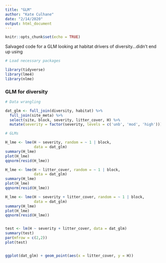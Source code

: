 ```yaml
---
title: "GLM"
author: "Kate Culhane"
date: "2/14/2020"
output: html_document
---
```


```r
knitr::opts_chunk$set(echo = TRUE)
```

Salvaged code for a GLM looking at habitat drivers of diversity...didn't end up using

```r

# Load necessary packages

library(tidyverse)
library(lme4)
library(nlme)

```

### GLM for diversity

```r

# Data wrangling

dat_glm <- full_join(diversity, habitat) %>% 
  full_join(site_meta) %>% 
  select(site, block, severity, litter_cover, H) %>% 
  mutate(severity = factor(severity, levels = c('unb', 'mod', 'high')))

```

```r

# GLMs

H_lme <- lme(H ~ severity, random = ~ 1 | block,
             data = dat_glm)
summary(H_lme)
plot(H_lme)
qqnorm(resid(H_lme))

H_lme <- lme(H ~ litter_cover, random = ~ 1 | block,
             data = dat_glm)
summary(H_lme)
plot(H_lme)
qqnorm(resid(H_lme))

H_lme <- lme(H ~ severity + litter_cover, random = ~ 1 | block,
             data = dat_glm)
summary(H_lme)
plot(H_lme)
qqnorm(resid(H_lme))


test <- lm(H ~ severity + litter_cover, data = dat_glm)
summary(test)
par(mfrow = c(2,2))
plot(test)


ggplot(dat_glm) + geom_point(aes(x = litter_cover, y = H))

```
